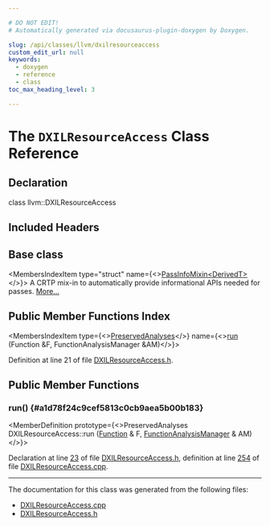 ```yaml
---

# DO NOT EDIT!
# Automatically generated via docusaurus-plugin-doxygen by Doxygen.

slug: /api/classes/llvm/dxilresourceaccess
custom_edit_url: null
keywords:
  - doxygen
  - reference
  - class
toc_max_heading_level: 3

---
```





# The `DXILResourceAccess` Class Reference

<DoxygenPage pluginConfig={pluginConfig}>



## Declaration

<CodeBlock>class llvm::DXILResourceAccess</CodeBlock>

## Included Headers

<IncludesList>
<IncludesListItem
  filePath="Target/DirectX/DXILResourceAccess.h"
  permalink="/docs/api/files/lib/lib/target/lib/target/directx/dxilresourceaccess-h"
  isLocal="true" />
</IncludesList>

## Base class

<MembersIndex>

<MembersIndexItem
  type="struct"
  name={<><a href="/docs/api/structs/llvm/passinfomixin">PassInfoMixin&lt;DerivedT&gt;</a></>}>
A CRTP mix-in to automatically provide informational APIs needed for passes. <a href="/docs/api/structs/llvm/passinfomixin/#details">More...</a>
</MembersIndexItem>

</MembersIndex>

## Public Member Functions Index

<MembersIndex>

<MembersIndexItem
  type={<><a href="/docs/api/classes/llvm/preservedanalyses">PreservedAnalyses</a></>}
  name={<><a href="#a1d78f24c9cef5813c0cb9aea5b00b183">run</a> (Function &amp;F, FunctionAnalysisManager &amp;AM)</>}>
</MembersIndexItem>

</MembersIndex>


Definition at line 21 of file <a href="/docs/api/files/lib/lib/target/lib/target/directx/dxilresourceaccess-h">DXILResourceAccess.h</a>.

<SectionDefinition>

## Public Member Functions

### run() {#a1d78f24c9cef5813c0cb9aea5b00b183}

<MemberDefinition
  prototype={<>PreservedAnalyses DXILResourceAccess::run (<a href="/docs/api/classes/llvm/function">Function</a> &amp; F, <a href="/docs/api/namespaces/llvm/#adce09a5a0de0e3177eb00e932734af2f">FunctionAnalysisManager</a> &amp; AM)</>}>

Declaration at line <a href="/docs/api/files/lib/lib/target/lib/target/directx/dxilresourceaccess-h/#l00023">23</a> of file <a href="/docs/api/files/lib/lib/target/lib/target/directx/dxilresourceaccess-h">DXILResourceAccess.h</a>, definition at line <a href="/docs/api/files/lib/lib/target/lib/target/directx/dxilresourceaccess-cpp/#l00254">254</a> of file <a href="/docs/api/files/lib/lib/target/lib/target/directx/dxilresourceaccess-cpp">DXILResourceAccess.cpp</a>.
</MemberDefinition>

</SectionDefinition>

<hr/>

The documentation for this class was generated from the following files:

<ul>
<li><a href="/docs/api/files/lib/lib/target/lib/target/directx/dxilresourceaccess-cpp">DXILResourceAccess.cpp</a></li>
<li><a href="/docs/api/files/lib/lib/target/lib/target/directx/dxilresourceaccess-h">DXILResourceAccess.h</a></li>
</ul>

</DoxygenPage>
